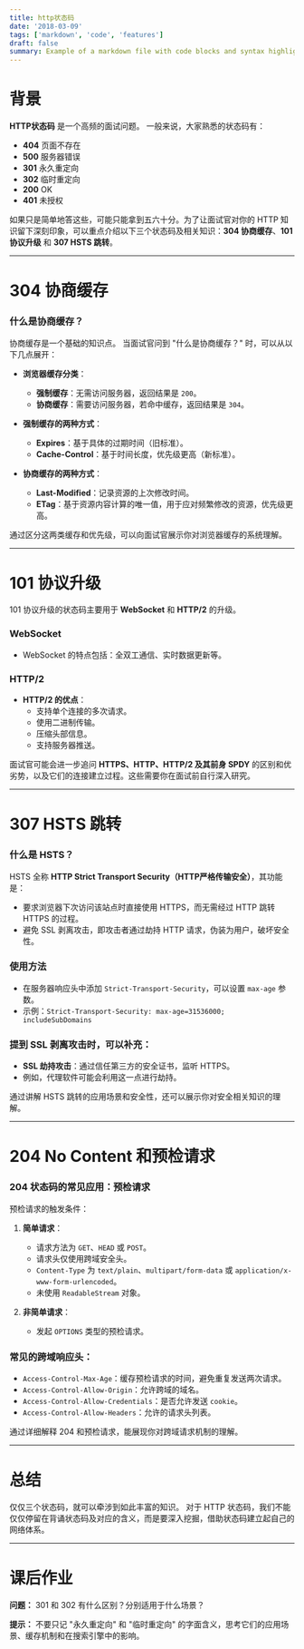```yaml
---
title: http状态码
date: '2018-03-09'
tags: ['markdown', 'code', 'features']
draft: false
summary: Example of a markdown file with code blocks and syntax highlighting
---
```


# 背景

**HTTP状态码** 是一个高频的面试问题。
一般来说，大家熟悉的状态码有：
- **404** 页面不存在
- **500** 服务器错误
- **301** 永久重定向
- **302** 临时重定向
- **200** OK
- **401** 未授权

如果只是简单地答这些，可能只能拿到五六十分。为了让面试官对你的 HTTP 知识留下深刻印象，可以重点介绍以下三个状态码及相关知识：**304 协商缓存**、**101 协议升级** 和 **307 HSTS 跳转**。

---

# 304 协商缓存

### 什么是协商缓存？

协商缓存是一个基础的知识点。
当面试官问到 "什么是协商缓存？" 时，可以从以下几点展开：

- **浏览器缓存分类**：
  - **强制缓存**：无需访问服务器，返回结果是 `200`。
  - **协商缓存**：需要访问服务器，若命中缓存，返回结果是 `304`。

- **强制缓存的两种方式**：
  - **Expires**：基于具体的过期时间（旧标准）。
  - **Cache-Control**：基于时间长度，优先级更高（新标准）。

- **协商缓存的两种方式**：
  - **Last-Modified**：记录资源的上次修改时间。
  - **ETag**：基于资源内容计算的唯一值，用于应对频繁修改的资源，优先级更高。

通过区分这两类缓存和优先级，可以向面试官展示你对浏览器缓存的系统理解。

---

# 101 协议升级

101 协议升级的状态码主要用于 **WebSocket** 和 **HTTP/2** 的升级。

### WebSocket
- WebSocket 的特点包括：全双工通信、实时数据更新等。

### HTTP/2
- **HTTP/2 的优点**：
  - 支持单个连接的多次请求。
  - 使用二进制传输。
  - 压缩头部信息。
  - 支持服务器推送。

面试官可能会进一步追问 **HTTPS、HTTP、HTTP/2 及其前身 SPDY** 的区别和优劣势，以及它们的连接建立过程。这些需要你在面试前自行深入研究。

---

# 307 HSTS 跳转

### 什么是 HSTS？

HSTS 全称 **HTTP Strict Transport Security（HTTP严格传输安全）**，其功能是：
- 要求浏览器下次访问该站点时直接使用 HTTPS，而无需经过 HTTP 跳转 HTTPS 的过程。
- 避免 SSL 剥离攻击，即攻击者通过劫持 HTTP 请求，伪装为用户，破坏安全性。

### 使用方法

- 在服务器响应头中添加 `Strict-Transport-Security`，可以设置 `max-age` 参数。
- 示例：`Strict-Transport-Security: max-age=31536000; includeSubDomains`

### 提到 SSL 剥离攻击时，可以补充：
- **SSL 劫持攻击**：通过信任第三方的安全证书，监听 HTTPS。
- 例如，代理软件可能会利用这一点进行劫持。

通过讲解 HSTS 跳转的应用场景和安全性，还可以展示你对安全相关知识的理解。

---

# 204 No Content 和预检请求

### 204 状态码的常见应用：预检请求

预检请求的触发条件：
1. **简单请求**：
   - 请求方法为 `GET`、`HEAD` 或 `POST`。
   - 请求头仅使用跨域安全头。
   - `Content-Type` 为 `text/plain`、`multipart/form-data` 或 `application/x-www-form-urlencoded`。
   - 未使用 `ReadableStream` 对象。

2. **非简单请求**：
   - 发起 `OPTIONS` 类型的预检请求。

### 常见的跨域响应头：
- `Access-Control-Max-Age`：缓存预检请求的时间，避免重复发送两次请求。
- `Access-Control-Allow-Origin`：允许跨域的域名。
- `Access-Control-Allow-Credentials`：是否允许发送 `cookie`。
- `Access-Control-Allow-Headers`：允许的请求头列表。

通过详细解释 204 和预检请求，能展现你对跨域请求机制的理解。

---

# 总结

仅仅三个状态码，就可以牵涉到如此丰富的知识。
对于 HTTP 状态码，我们不能仅仅停留在背诵状态码及对应的含义，而是要深入挖掘，借助状态码建立起自己的网络体系。

---

# 课后作业

**问题：**
301 和 302 有什么区别？分别适用于什么场景？

**提示：**
不要只记 "永久重定向" 和 "临时重定向" 的字面含义，思考它们的应用场景、缓存机制和在搜索引擎中的影响。